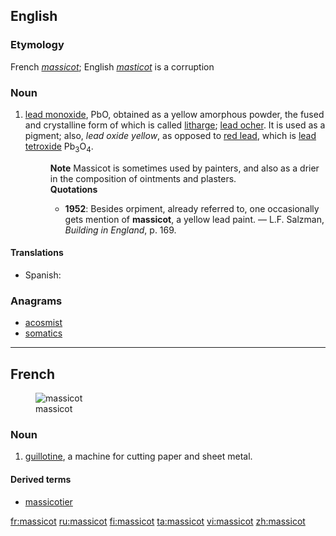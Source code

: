 ==English==

===Etymology===
French ''[[massicot]]''; English ''[[masticot]]'' is a corruption

===Noun===
{{en-noun|-}}

# {{context|chemistry|lang=en}} [[lead monoxide]], PbO, obtained as a yellow amorphous powder, the fused and crystalline form of which is called [[litharge]]; [[lead ocher]].  It is used as a pigment; also, ''lead oxide yellow'', as opposed to [[red lead]], which is [[lead tetroxide]] Pb<sub>3</sub>O<sub>4</sub>.
#: '''Note''' Massicot is sometimes used by painters, and also as a drier in the composition of ointments and plasters.
#: '''Quotations'''
#:* '''1952''': Besides orpiment, already referred to, one occasionally gets mention of '''massicot''', a yellow lead paint. &mdash; L.F. Salzman, ''Building in England'', p. 169.

====Translations====
{{trans-top|lead monoxide}}
* Spanish: {{t-|es|masicote}}
{{trans-mid}}
{{trans-bottom}}

===Anagrams===
* [[acosmist#English|acosmist]]
* [[somatics#English|somatics]]

----

==French==
{{wikipedia|lang=fr}}
[[Image:Taglierina.jpg|thumb|massicot]]

===Noun===
{{head|fr|noun|g=m}}

# [[guillotine]], a machine for cutting paper and sheet metal.

====Derived terms====
* [[massicotier]]

[[fr:massicot]]
[[ru:massicot]]
[[fi:massicot]]
[[ta:massicot]]
[[vi:massicot]]
[[zh:massicot]]